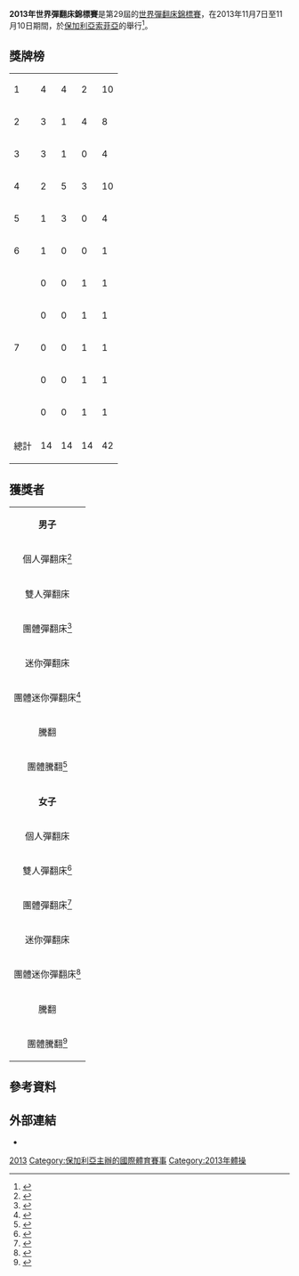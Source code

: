 '''2013年世界彈翻床錦標賽'''是第29屆的[[世界彈翻床錦標賽|世界彈翻床錦標賽]]，在2013年11月7日至11月10日期間，於[[保加利亞|保加利亞]][[索菲亞|索菲亞]]的{{link-en|Armeets Arena|Armeets Arena}}舉行<ref>{{Cite web |url=http://www.fig-gymnastics.com/vsite/vcontent/content/transnews/0,10869,5187-187975-19728-49291-317609-20935-5233-layout210-205197-news-item,00.html |title=Trampoline tumbles towards 2013 |accessdate=2013-11-04 |archive-date=2013-10-29 |archive-url=https://web.archive.org/web/20131029200741/http://www.fig-gymnastics.com/vsite/vcontent/content/transnews/0%2C10869%2C5187-187975-19728-49291-317609-20935-5233-layout210-205197-news-item%2C00.html |dead-url=yes }}</ref>。

== 獎牌榜 ==
{| {{RankedMedalTable|nation-width=200px}}
|-
|1||align=left|{{flagcountry|CHN}}||4||4||2||10
|-
|2||align=left|{{flagcountry|GBR}}||3||1||4||8
|-
|3||align=left|{{flagcountry|USA}}||3||1||0||4
|-
|4||align=left|{{flagcountry|RUS}}||2||5||3||10
|-
|5||align=left|{{flagcountry|CAN}}||1||3||0||4
|-
|6||align=left|{{flagcountry|JPN}}||1||0||0||1
|-
|rowspan=5|7||align=left|{{flagcountry|AUS}}||0||0||1||1
|-
|align=left|{{flagcountry|BLR}}||0||0||1||1
|-
|align=left|{{flagcountry|DEN}}||0||0||1||1
|-
|align=left|{{flagcountry|POR}}||0||0||1||1
|-
|align=left|{{flagcountry|UKR}}||0||0||1||1
|-
!colspan=2| 總計 || 14 || 14 || 14 || 42
|}

== 獲獎者 ==
{| {{MedalistTable|type=項目}}
|- bgcolor="DFDFDF"
| colspan="4" align="center"| '''男子'''
|-
! scope=row style="text-align:left" | 個人彈翻床<ref>{{Cite web |url=http://www.fedintgym.com/microsites/13Sofia/Results/PDF/WC/RES/fin/C73B_Trampoline_Men_Individual_Final.pdf |title=Men's Individual Trampoline Results |accessdate=2013-11-10 |archive-date=2013-11-09 |archive-url=https://web.archive.org/web/20131109201812/http://www.fedintgym.com/microsites/13Sofia/Results/PDF/WC/RES/fin/C73B_Trampoline_Men_Individual_Final.pdf |dead-url=yes }}</ref>
| {{flagathlete|[[董棟|董棟]]|CHN}}
| {{flagathlete|[[涂瀟|涂瀟]]|CHN}}
| {{flagathlete|[[Sergei_Azarian|Sergei Azarian]]|RUS}}
|-
! scope=row style="text-align:left" | 雙人彈翻床
| {{Flagteam|JPN}}<br />[[山口學|山口學]]<br />[[上山容弘|上山容弘]]
| {{Flagteam|RUS}}<br />[[Mikhail_Melnik|Mikhail Melnik]]<br />[[Sergei_Azarian|Sergei Azarian]]
| {{Flagteam|DEN}}<br />[[Peter_Jensen_(gymnast)|Peter Jensen]]<br />[[Christian_Andersen_(gymnast)|Christian Andersen]]
|-
! scope=row style="text-align:left" | 團體彈翻床<ref>{{Cite web |url=http://www.fedintgym.com/microsites/13Sofia/Results/PDF/WC/RES/fin/C73E_Trampoline_Men_Team_Final.pdf |title=Men's Trampoline Team Results |accessdate=2013-11-10 |archive-date=2013-11-09 |archive-url=https://web.archive.org/web/20131109184249/http://www.fedintgym.com/microsites/13Sofia/Results/PDF/WC/RES/fin/C73E_Trampoline_Men_Team_Final.pdf |dead-url=yes }}</ref>
| {{Flagteam|CHN}}<br />[[涂瀟|涂瀟]]<br />[[董棟|董棟]]<br />[[高磊|高磊]]<br />[[何宇翔|何宇翔]]
| {{Flagteam|RUS}}<br />[[Mikhail_Melnik|Mikhail Melnik]]<br />[[Sergei_Azarian|Sergei Azarian]]<br />[[Dmitry_Ushakov_(gymnast)|Dmitry Ushakov]]<br />[[Nikita_Fedorenko|Nikita Fedorenko]]
| {{Flagteam|AUS}}<br />[[William_Morris_(gymnast)|William Morris]]<br />[[Blake_Gaudry|Blake Gaudry]]<br />[[Ty_Swadling|Ty Swadling]] 
|-
! scope=row style="text-align:left" | 迷你彈翻床
| {{flagathlete|[[Mikhail_Zalomin|Mikhail Zalomin]]|RUS}}
| {{flagathlete|[[Alexander_Renkert|Alexander Renkert]]|USA}}
| {{flagathlete|[[Bruno_Nobre|Bruno Nobre]]|POR}}
|-
! scope=row style="text-align:left" | 團體迷你彈翻床<ref>{{Cite web |url=http://www.fedintgym.com/microsites/13Sofia/Results/PDF/WC/RES/fin/C73E_Double-Mini_Men_Team_Final.pdf |title=Men's Double Mini Team Results |accessdate=2013-11-10 |archive-date=2013-11-09 |archive-url=https://web.archive.org/web/20131109184330/http://www.fedintgym.com/microsites/13Sofia/Results/PDF/WC/RES/fin/C73E_Double-Mini_Men_Team_Final.pdf |dead-url=yes }}</ref>
| {{Flagteam|USA}}<br />[[Alexander_Renkert|Alexander Renkert]]<br />[[Ryan_Roberts_(gymnast)|Ryan Roberts]]<br />[[Austin_White_(gymnast)|Austin White]]<br />[[Austin_Nacey|Austin Nacey]]
| {{Flagteam|CAN}}<br />[[Dennis_Oppenlander|Dennis Oppenlander]]<br />[[Denis_Vachon|Denis Vachon]]<br />[[Keegan_Soehn|Keegan Soehn]]<br />[[Jonathon_Schwaiger|Jonathon Schwaiger]]
| {{Flagteam|GBR}}<br />[[Peter_Cracknell|Peter Cracknell]]<br />[[Matthew_Swaffer|Matthew Swaffer]]<br />[[Nathaniel_Scott|Nathaniel Scott]]<br />[[Rhys_Gray|Rhys Gray]]
|-
! scope=row style="text-align:left" | 騰翻
| {{flagathlete|[[Kristof_Willerton|Kristof Willerton]]|GBR}}
| {{flagathlete|[[Tagir_Murtazaev|Tagir Murtazaev]]|RUS}}
| {{flagathlete|[[Grigory_Noskov|Grigory Noskov]]|RUS}}
|-
! scope=row style="text-align:left" | 團體騰翻<ref>{{Cite web |url=http://www.fedintgym.com/microsites/13Sofia/Results/PDF/WC/RES/fin/C73E_Tumbling_Men_Team_Final.pdf |title=Men's Tumbling Team Results |accessdate=2013-11-10 |archive-date=2013-11-09 |archive-url=https://web.archive.org/web/20131109184256/http://www.fedintgym.com/microsites/13Sofia/Results/PDF/WC/RES/fin/C73E_Tumbling_Men_Team_Final.pdf |dead-url=yes }}</ref>
| {{Flagteam|RUS}}<br />[[Tagir_Murtazaev|Tagir Murtazaev]]<br />[[Alexander_Bezyulev|Alexander Bezyulev]]<br />[[Grigory_Noskov|Grigory Noskov]]<br />[[Alexander_Mironov_(gymnast)|Alexander Mironov]]
| {{Flagteam|CHN}}<br />[[劉隆基|劉隆基]]<br />[[楊松_(體操運動員)|楊松]]<br />[[張雒|張雒]]<br />[[林奇特|林奇特]]
| {{Flagteam|GBR}}<br />[[Daniel_Lannigan|Daniel Lannigan]]<br />[[Greg_Townley|Greg Townley]]<br />[[Kristof_Willerton|Kristof Willerton]]<br />[[Abdullah_Izzidien|Abdullah Izzidien]]
|- bgcolor="DFDFDF"
| colspan="4" align="center"| '''女子'''
|-
! scope=row style="text-align:left" | 個人彈翻床
| {{flagathlete|[[羅西·麥克琳南|羅西·麥克琳南]]|CAN}}
| {{flagathlete|[[鍾杏平|鍾杏平]]|CHN}}
| {{flagathlete|[[李丹_(體操運動員)|李丹]]|CHN}} 
|-
! scope=row style="text-align:left" | 雙人彈翻床<ref>{{Cite web |url=http://www.fedintgym.com/microsites/13Sofia/Results/PDF/WC/RES/fin/C73D_Synchro_Women_Individual_Final.pdf |title=Women's Synchro Trampoline Results |accessdate=2013-11-10 |archive-date=2013-11-09 |archive-url=https://web.archive.org/web/20131109201815/http://www.fedintgym.com/microsites/13Sofia/Results/PDF/WC/RES/fin/C73D_Synchro_Women_Individual_Final.pdf |dead-url=yes }}</ref>
| {{Flagteam|GBR}}<br />[[Kat_Driscoll|Kat Driscoll]]<br />[[Amanda_Parker|Amanda Parker]]
| {{Flagteam|CHN}}<br />[[李丹_(體操運動員)|李丹]]<br />[[鍾杏平|鍾杏平]]
| {{Flagteam|UKR}}<br />[[Diana_Kliuchnyk|Diana Kliuchnyk]]<br />[[Nataliia_Moskvina|Nataliia Moskvina]]
|-
! scope=row style="text-align:left" | 團體彈翻床<ref>{{Cite web |url=http://www.fedintgym.com/microsites/13Sofia/Results/PDF/WC/RES/fin/C73E_Trampoline_Women_Team_Final.pdf |title=Women's Trampoline Team Results |accessdate=2013-11-10 |archive-date=2013-11-09 |archive-url=https://web.archive.org/web/20131109184050/http://www.fedintgym.com/microsites/13Sofia/Results/PDF/WC/RES/fin/C73E_Trampoline_Women_Team_Final.pdf |dead-url=yes }}</ref>
| {{Flagteam|GBR}}<br />[[Emma_Smith_(athlete)|Emma Smith]]<br />[[Laura_Gallagher|Laura Gallagher]]<br />[[Kat_Driscoll|Kat Driscoll]]<br />[[布里奧尼·佩吉|布里奧尼·佩吉]]
| {{Flagteam|CAN}}<br />[[Bryony_Smith|Bryony Smith]]<br />[[Samantha_Sendel|Samantha Sendel]]<br />[[羅西·麥克琳南|羅西·麥克琳南]]
| {{Flagteam|BLR}}<br />[[汉娜·哈尔乔娜克|汉娜·哈尔乔娜克]]<br />[[Sviatlana_Makshtarova|Sviatlana Makshtarova]]<br />[[Tatsiana_Piatrenia|Tatsiana Piatrenia]]<br />[[Maryia_Lon|Maryia Lon]]
|-
! scope=row style="text-align:left" | 迷你彈翻床
| {{flagathlete|[[Kristle_Lowell|Kristle Lowell]]|USA}}
| {{flagathlete|[[Svetlana_Balandina|Svetlana Balandina]]|RUS}}
| {{flagathlete|[[Jasmin_Short|Jasmin Short]]|GBR}}
|-
! scope=row style="text-align:left" | 團體迷你彈翻床<ref>{{Cite web |url=http://www.fedintgym.com/microsites/13Sofia/Results/PDF/WC/RES/fin/C73E_Double-Mini_Women_Team_Final.pdf |title=Women's Double Mini Team Results |accessdate=2013-11-10 |archive-date=2013-11-09 |archive-url=https://web.archive.org/web/20131109184125/http://www.fedintgym.com/microsites/13Sofia/Results/PDF/WC/RES/fin/C73E_Double-Mini_Women_Team_Final.pdf |dead-url=yes }}</ref>
| {{Flagteam|USA}}<br />[[Erin_Jauch|Erin Jauch]]<br />[[Tristan_van_Natta|Tristan van Natta]]<br />[[Kristle_Lowell|Kristle Lowell]]<br />[[Shelby_Gill|Shelby Gill]]
| {{Flagteam|CAN}}<br />[[Corissa_Boychuk|Corissa Boychuk]]<br />[[Tamara_O'Brien|Tamara O'Brien]]<br />[[Alexandria_Giesbrecht|Alexandria Giesbrecht]]<br />[[Pamela_Kriangkum|Pamela Kriangkum]]
| {{Flagteam|RUS}}<br />[[Anastasiia_Ignateva|Anastasiia Ignateva]]<br />[[Polina_Troianova|Polina Troianova]]<br />[[Svetlana_Balandina|Svetlana Balandina]]<br />[[Daria_Romanova|Daria Romanova]]
|-
! scope=row style="text-align:left" | 騰翻
| {{flagathlete|[[賈芳芳|賈芳芳]]|CHN}}
| {{flagathlete|[[Lucie_Colebeck|Lucie Colebeck]]|GBR}}
| {{flagathlete|[[陳凌茜|陳凌茜]]|CHN}}
|-
! scope=row style="text-align:left" | 團體騰翻<ref>{{Cite web |url=http://www.fedintgym.com/microsites/13Sofia/Results/PDF/WC/RES/fin/C73E_Tumbling_Women_Team_Final.pdf |title=Women's Tumbling Team Results |accessdate=2013-11-10 |archive-date=2013-11-09 |archive-url=https://web.archive.org/web/20131109184253/http://www.fedintgym.com/microsites/13Sofia/Results/PDF/WC/RES/fin/C73E_Tumbling_Women_Team_Final.pdf |dead-url=yes }}</ref>
| {{Flagteam|CHN}}<br />[[賈芳芳|賈芳芳]]<br />[[陳凌茜|陳凌茜]]<br />[[蔡琪子|蔡琪子]]<br />[[張媛媛|張媛媛]]
| {{Flagteam|RUS}}<br />[[Victoria_Danilenko|Victoria Danilenko]]<br />[[Ekaterina_Gaas|Ekaterina Gaas]]<br />[[Anastasiia_Isupova|Anastasiia Isupova]]<br />[[Anzhelika_Soldatkina|Anzhelika Soldatkina]]
| {{Flagteam|GBR}}<br />[[Yasmin_Taite|Yasmin Taite]]<br />[[Rachael_Letsche|Rachael Letsche]]<br />[[Rachael_Colebeck|Rachael Colebeck]]<br />[[Jennifer_Dawes|Jennifer Dawes]]
|}

== 參考資料 ==
{{reflist}}

== 外部連結 ==
* {{Official|http://sofia2013.fig-gymnastics.com/}}

{{世界體操錦標賽}}

[[Category:世界彈翻床錦標賽|2013]]
[[Category:保加利亞主辦的國際體育賽事|Category:保加利亞主辦的國際體育賽事]]
[[Category:2013年體操|Category:2013年體操]]